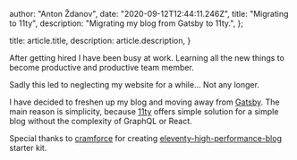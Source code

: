 
  author: "Anton Ždanov",
  date: "2020-09-12T12:44:11.246Z",
  title: "Migrating to 11ty",
  description: "Migrating my blog from Gatsby to 11ty.",
};

  title: article.title,
  description: article.description,
}


After getting hired I have been busy at work. Learning all the new things to become productive and productive team member.

Sadly this led to neglecting my website for a while... Not any longer.

I have decided to freshen up my blog and moving away from [Gatsby](https://www.gatsbyjs.com/).
The main reason is simplicity, because [11ty](https://www.11ty.dev/) offers simple solution for a simple blog without the complexity of GraphQL or React.

Special thanks to [cramforce](https://x.com/cramforce) for creating [eleventy-high-performance-blog](https://github.com/google/eleventy-high-performance-blog) starter kit.
